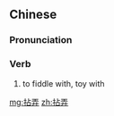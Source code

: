 ==Chinese==
{{zh-forms}}

===Pronunciation===
{{zh-pron
|m=拈nòng
|c=nim1 lung6
|cat=v
}}

===Verb===
{{zh-verb}}

# to fiddle with, toy with

[[mg:拈弄]]
[[zh:拈弄]]